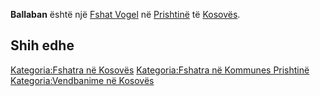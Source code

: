 {{Fshat në Kosovës
 | Emri                = Ballaban
| sqi_N_name = Ballaban
| sqi_N_FULL_NAME_RO = Ballaban
| sqi_N_FULL_NAME_ND_RO = Ballaban
| sqi_N_SORT_NAME_RG = BALLABAN
| sqi_N_FULL_NAME_RG = Ballaban
| sqi_N_FULL_NAME_ND_RG = Ballaban
| sqi_V_name = Ballabani
| sqi_V_FULL_NAME_RO = Ballabani
| sqi_V_FULL_NAME_ND_RO = Ballabani
| sqi_V_SORT_NAME_RG = BALLABANI
| sqi_V_FULL_NAME_RG = Ballabani
| sqi_V_FULL_NAME_ND_RG = Ballabani
| srp_N_name = Balaban
| srp_N_FULL_NAME_RO = Balaban
| srp_N_FULL_NAME_ND_RO = Balaban
| srp_N_SORT_NAME_RG = BALABAN
| srp_N_FULL_NAME_RG = Balaban
| srp_N_FULL_NAME_ND_RG = Balaban
| srp_NS_name = Балабан
| srp_NS_FULL_NAME_RO = Балабан
| srp_NS_FULL_NAME_ND_RO = Балабан
| srp_NS_SORT_NAME_RG = БАЛАБАН
| srp_NS_FULL_NAME_RG = Балабан
| srp_NS_FULL_NAME_ND_RG = Балабан
| srp_V_name = Balabane
| srp_V_FULL_NAME_RO = Balabane
| srp_V_FULL_NAME_ND_RO = Balabane
| srp_V_SORT_NAME_RG = BALABANE
| srp_V_FULL_NAME_RG = Balabane
| srp_V_FULL_NAME_ND_RG = Balabane
| srp_VS_name = Балабане
| srp_VS_FULL_NAME_RO = Балабане
| srp_VS_FULL_NAME_ND_RO = Балабане
| srp_VS_SORT_NAME_RG = БАЛАБАНЕ
| srp_VS_FULL_NAME_RG = Балабане
| srp_VS_FULL_NAME_ND_RG = Балабане

 | Emri (Rasa dhanore) = 
 | Figura              = 
 | Shteti              = Kosovo
 | Komuna              = Prishtinë
 | Kodi postar         = 
 | Sipërfaqja          = 

 | Popullsia           = 

 | Regj. i popullsisë  = 
 | Dend. e popullsisë  = 
 | Faqja zyrtare       = 
 <!--- Koordinatat ----> 
 | Gjerësia            = 42.792222
 | Gjatësia            = 21.321944
 | Lartësia            = 
}}
'''Ballaban''' është një [[Fshat Vogel]] në [[Prishtinë]] të [[Kosovës]].

<!-- == Gjeografia == -->
<!-- == Historia == -->
<!-- == Demografia == -->
== Shih edhe ==
{{Komuna Prishtinë}}
{{Kosovo-Administrata-Cung}}

[[Kategoria:Fshatra në Kosovës]]
[[Kategoria:Fshatra në Kommunes Prishtinë]]
[[Kategoria:Vendbanime në Kosovës]]